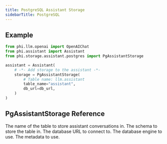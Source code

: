 ```yaml
---
title: PostgreSQL Assistant Storage
sidebarTitle: PostgreSQL
---
```


## Example

```python assistant.py
from phi.llm.openai import OpenAIChat
from phi.assistant import Assistant
from phi.storage.assistant.postgres import PgAssistantStorage

assistant = Assistant(
    # -*- Add storage to the assistant -*-
    storage = PgAssistantStorage(
        # Table name: llm.assistant
        table_name="assistant",
        db_url=db_url,
    )
)
```

## PgAssistantStorage Reference

<ResponseField name="table_name" type="str">
  The name of the table to store assistant conversations in.
</ResponseField>
<ResponseField name="schema" type="str" default="llm">
  The schema to store the table in.
</ResponseField>
<ResponseField name="db_url" type="str">
  The database URL to connect to.
</ResponseField>
<ResponseField name="db_engine" type="Engine">
  The database engine to use.
</ResponseField>
<ResponseField name="metadata" type="Engine">
  The metadata to use.
</ResponseField>
